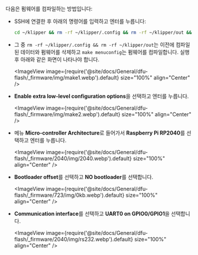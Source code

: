 다음은 펌웨어를 컴파일하는 방법입니다:
* SSH에 연결한 후 아래의 명령어를 입력하고 엔터를 누릅니다:

    ```bash
    cd ~/klipper && rm -rf ~/klipper/.config && rm -rf ~/klipper/out && make menuconfig
    ```

* 그 중 `rm -rf ~/klipper/.config && rm -rf ~/klipper/out`는 이전에 컴파일된 데이터와 펌웨어를 삭제하고 `make menuconfig`는 펌웨어를 컴파일합니다. 실행 후 아래와 같은 화면이 나타나야 합니다.

    <ImageView image={require('@site/docs/General/dfu-flash/_firmware/img/make1.webp').default} size="100%" align="Center" />

* **Enable extra low-level configuration options**을 선택하고 엔터를 누릅니다.

    <ImageView image={require('@site/docs/General/dfu-flash/_firmware/img/make2.webp').default} size="100%" align="Center" />

* 메뉴 **Micro-controller Architecture**로 들어가서 **Raspberry Pi RP2040**를 선택하고 엔터를 누릅니다.

    <ImageView image={require('@site/docs/General/dfu-flash/_firmware/2040/img/2040.webp').default} size="100%" align="Center" />

* **Bootloader offset**를 선택하고 **NO bootloader**를 선택합니다.

    <ImageView image={require('@site/docs/General/dfu-flash/_firmware/723/img/0kb.webp').default} size="100%" align="Center" />

* **Communication interface**를 선택하고 **UART0 on GPIO0/GPIO1**을 선택합니다.

    <ImageView image={require('@site/docs/General/dfu-flash/_firmware/2040/img/rs232.webp').default} size="100%" align="Center" />